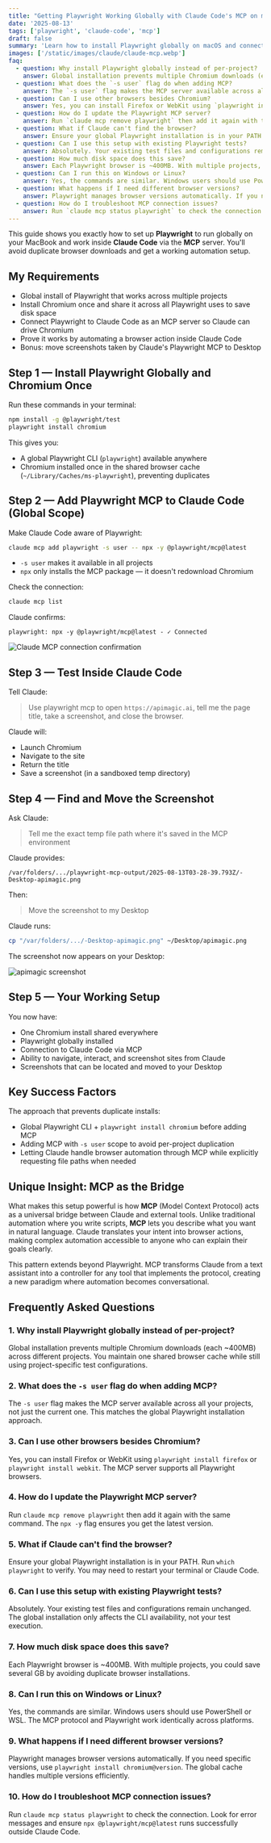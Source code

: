 ```yaml
---
title: "Getting Playwright Working Globally with Claude Code's MCP on macOS"
date: '2025-08-13'
tags: ['playwright', 'claude-code', 'mcp']
draft: false
summary: 'Learn how to install Playwright globally on macOS and connect it to Claude Code via MCP for seamless browser automation without duplicate downloads.'
images: ['/static/images/claude/claude-mcp.webp']
faq:
  - question: Why install Playwright globally instead of per-project?
    answer: Global installation prevents multiple Chromium downloads (each ~400MB) across different projects. You maintain one shared browser cache while still using project-specific test configurations.
  - question: What does the `-s user` flag do when adding MCP?
    answer: The `-s user` flag makes the MCP server available across all your projects, not just the current one. This matches the global Playwright installation approach.
  - question: Can I use other browsers besides Chromium?
    answer: Yes, you can install Firefox or WebKit using `playwright install firefox` or `playwright install webkit`. The MCP server supports all Playwright browsers.
  - question: How do I update the Playwright MCP server?
    answer: Run `claude mcp remove playwright` then add it again with the same command. The `npx -y` flag ensures you get the latest version.
  - question: What if Claude can't find the browser?
    answer: Ensure your global Playwright installation is in your PATH. Run `which playwright` to verify. You may need to restart your terminal or Claude Code.
  - question: Can I use this setup with existing Playwright tests?
    answer: Absolutely. Your existing test files and configurations remain unchanged. The global installation only affects the CLI availability, not your test execution.
  - question: How much disk space does this save?
    answer: Each Playwright browser is ~400MB. With multiple projects, you could save several GB by avoiding duplicate browser installations.
  - question: Can I run this on Windows or Linux?
    answer: Yes, the commands are similar. Windows users should use PowerShell or WSL. The MCP protocol and Playwright work identically across platforms.
  - question: What happens if I need different browser versions?
    answer: Playwright manages browser versions automatically. If you need specific versions, use `playwright install chromium@version`. The global cache handles multiple versions efficiently.
  - question: How do I troubleshoot MCP connection issues?
    answer: Run `claude mcp status playwright` to check the connection. Look for error messages and ensure `npx @playwright/mcp@latest` runs successfully outside Claude Code.
---
```


This guide shows you exactly how to set up **Playwright** to run globally on your MacBook and work inside **Claude Code** via the **MCP** server. You'll avoid duplicate browser downloads and get a working automation setup.

## My Requirements

- Global install of Playwright that works across multiple projects
- Install Chromium once and share it across all Playwright uses to save disk space
- Connect Playwright to Claude Code as an MCP server so Claude can drive Chromium
- Prove it works by automating a browser action inside Claude Code
- Bonus: move screenshots taken by Claude's Playwright MCP to Desktop

## Step 1 — Install Playwright Globally and Chromium Once

Run these commands in your terminal:

```bash
npm install -g @playwright/test
playwright install chromium
```

This gives you:

- A global Playwright CLI (`playwright`) available anywhere
- Chromium installed once in the shared browser cache (`~/Library/Caches/ms-playwright`), preventing duplicates

## Step 2 — Add Playwright MCP to Claude Code (Global Scope)

Make Claude Code aware of Playwright:

```bash
claude mcp add playwright -s user -- npx -y @playwright/mcp@latest
```

- `-s user` makes it available in all projects
- `npx` only installs the MCP package — it doesn't redownload Chromium

Check the connection:

```bash
claude mcp list
```

Claude confirms:

```
playwright: npx -y @playwright/mcp@latest - ✓ Connected
```

![Claude MCP connection confirmation](/static/images/claude/manage-mcp-server.webp)

## Step 3 — Test Inside Claude Code

Tell Claude:

> Use playwright mcp to open `https://apimagic.ai`, tell me the page title, take a screenshot, and close the browser.

Claude will:

- Launch Chromium
- Navigate to the site
- Return the title
- Save a screenshot (in a sandboxed temp directory)

## Step 4 — Find and Move the Screenshot

Ask Claude:

> Tell me the exact temp file path where it's saved in the MCP environment

Claude provides:

```
/var/folders/.../playwright-mcp-output/2025-08-13T03-28-39.793Z/-Desktop-apimagic.png
```

Then:

> Move the screenshot to my Desktop

Claude runs:

```bash
cp "/var/folders/.../-Desktop-apimagic.png" ~/Desktop/apimagic.png
```

The screenshot now appears on your Desktop:

![apimagic screenshot](/static/images/claude/apimagic.webp)

## Step 5 — Your Working Setup

You now have:

- One Chromium install shared everywhere
- Playwright globally installed
- Connection to Claude Code via MCP
- Ability to navigate, interact, and screenshot sites from Claude
- Screenshots that can be located and moved to your Desktop

## Key Success Factors

The approach that prevents duplicate installs:

- Global Playwright CLI + `playwright install chromium` before adding MCP
- Adding MCP with `-s user` scope to avoid per-project duplication
- Letting Claude handle browser automation through MCP while explicitly requesting file paths when needed

## Unique Insight: MCP as the Bridge

What makes this setup powerful is how **MCP** (Model Context Protocol) acts as a universal bridge between Claude and external tools. Unlike traditional automation where you write scripts, **MCP** lets you describe what you want in natural language. Claude translates your intent into browser actions, making complex automation accessible to anyone who can explain their goals clearly.

This pattern extends beyond Playwright. MCP transforms Claude from a text assistant into a controller for any tool that implements the protocol, creating a new paradigm where automation becomes conversational.

## Frequently Asked Questions

### 1. Why install Playwright globally instead of per-project?

Global installation prevents multiple Chromium downloads (each ~400MB) across different projects. You maintain one shared browser cache while still using project-specific test configurations.

### 2. What does the `-s user` flag do when adding MCP?

The `-s user` flag makes the MCP server available across all your projects, not just the current one. This matches the global Playwright installation approach.

### 3. Can I use other browsers besides Chromium?

Yes, you can install Firefox or WebKit using `playwright install firefox` or `playwright install webkit`. The MCP server supports all Playwright browsers.

### 4. How do I update the Playwright MCP server?

Run `claude mcp remove playwright` then add it again with the same command. The `npx -y` flag ensures you get the latest version.

### 5. What if Claude can't find the browser?

Ensure your global Playwright installation is in your PATH. Run `which playwright` to verify. You may need to restart your terminal or Claude Code.

### 6. Can I use this setup with existing Playwright tests?

Absolutely. Your existing test files and configurations remain unchanged. The global installation only affects the CLI availability, not your test execution.

### 7. How much disk space does this save?

Each Playwright browser is ~400MB. With multiple projects, you could save several GB by avoiding duplicate browser installations.

### 8. Can I run this on Windows or Linux?

Yes, the commands are similar. Windows users should use PowerShell or WSL. The MCP protocol and Playwright work identically across platforms.

### 9. What happens if I need different browser versions?

Playwright manages browser versions automatically. If you need specific versions, use `playwright install chromium@version`. The global cache handles multiple versions efficiently.

### 10. How do I troubleshoot MCP connection issues?

Run `claude mcp status playwright` to check the connection. Look for error messages and ensure `npx @playwright/mcp@latest` runs successfully outside Claude Code.
